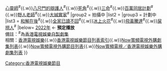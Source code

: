 {{Navbox
|name    = 即將推出的ViuTV劇集
|title   = [[ViuTV電視劇集列表_(2020年代)#預定播放劇集|即將推出的ViuTV劇集列表]]
|above = {{align|left| « {{smaller|[[Template:2022年ViuTV黃金時段劇集|2022]]}} }}  
|state = <includeonly>collapsed</includeonly>
|titlestyle = background-color:#87CEFA;
|groupstyle = background-color:#87CEFA;
|belowstyle = color:black; background-color:#87CEFA;
|group1 = 待播映
|list1  = [[季前賽]]<sup>#</sup>{{.w}}[[心靈師]]<sup>#</sup>{{.w}}[[八尺門的辯護人]]<sup>#</sup>{{.w}}[[死角]]<sup>#</sup>{{.w}}[[三命]]<sup>#</sup>{{.w}}[[百萬同居計劃]]<sup>#</sup>{{.w}}[[野人老師]]<sup>#</sup>{{.w}}[[大誠實家]]<sup>#</sup>
|group2 = 拍攝中
|list2  = 
|group3 = 計劃中
|list3  = [[和解在後]]<sup>#</sup>{{.w}}[[全家已讀不回]]<sup>#</sup>{{.w}}[[冰上火花]]<sup>#</sup>{{.w}}[[飛黃騰達 (劇集)|飛黃騰達]]<sup>#</sup>{{.w}}[[屎撈人(動畫劇集)|屎撈人]]<sup>#</sup>
|below= [[ViuTV電視劇集列表 (2022年)|2022年]] ← '''預定播放''' <br>備註：<sup>#</sup>為[[香港電視娛樂]][[香港電視娛樂劇集列表|自製劇集]]<br>相關：[[香港電視娛樂]]{{.w}}[[Template:香港電視娛樂節目列表索引|香港電視娛樂節目列表索引]]{{.w}}[[Now寬頻電視外購劇集列表]]{{.w}}[[Now寬頻電視外購節目列表]]{{.w}}[[Now寬頻電視／香港電視娛樂外購劇集列表]]
}}<noinclude>
[[Category:香港電視娛樂節目]]</noinclude>